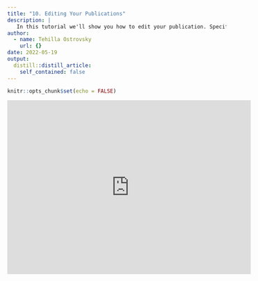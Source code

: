 ```yaml
---
title: "10. Editing Your Publications"
description: |
   In this tutorial we'll show you how to edit your publication. Specifically, we'll show you how to add a journal article, the corresponding citation, and external links and slides.
author:
  - name: Tehilla Ostrovsky
    url: {}
date: 2022-05-19
output:
  distill::distill_article:
    self_contained: false
---
```



```r
knitr::opts_chunk$set(echo = FALSE)
```

<iframe width="560" height="400" src="https://www.youtube.com/embed/XfRleMtIUQg" title="YouTube video player" frameborder="0" allow="accelerometer; autoplay; clipboard-write; encrypted-media; gyroscope; picture-in-picture" allowfullscreen></iframe>

